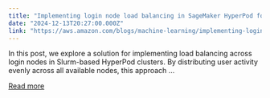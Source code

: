 ```yaml
---
title: "Implementing login node load balancing in SageMaker HyperPod for enhanced multi-user experience"
date: "2024-12-13T20:27:00.000Z"
link: "https://aws.amazon.com/blogs/machine-learning/implementing-login-node-load-balancing-in-sagemaker-hyperpod-for-enhanced-multi-user-experience/"
---
```


In this post, we explore a solution for implementing load balancing across login nodes in Slurm-based HyperPod clusters. By distributing user activity evenly across all available nodes, this approach ...

[Read more](https://aws.amazon.com/blogs/machine-learning/implementing-login-node-load-balancing-in-sagemaker-hyperpod-for-enhanced-multi-user-experience/)
